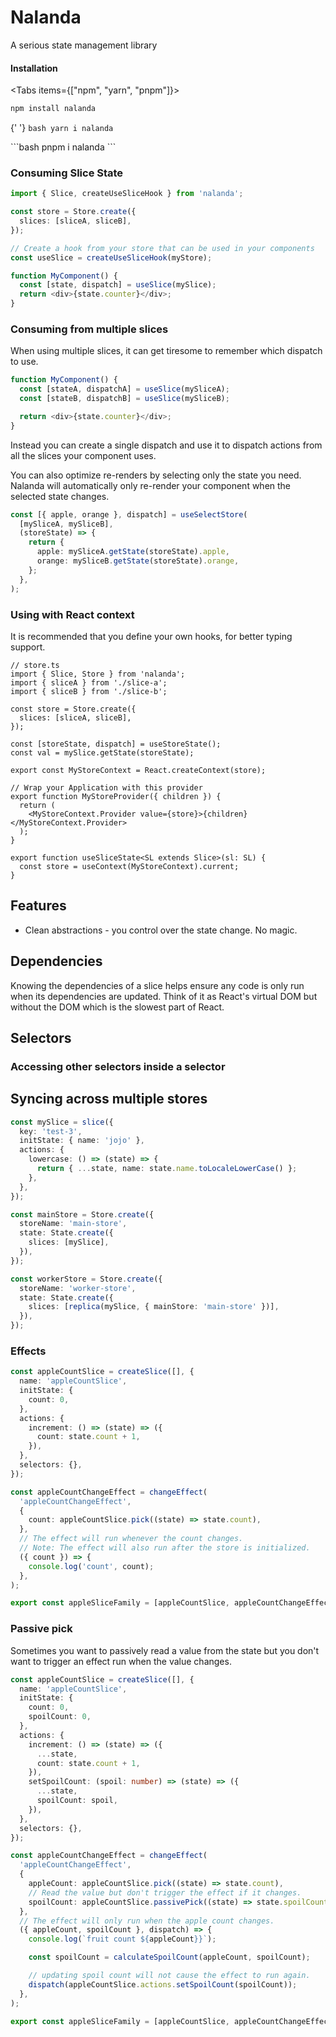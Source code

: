 
# Nalanda

A serious state management library

#### Installation

<Tabs items={["npm", "yarn", "pnpm"]}>
  <Tab>  
```bash
npm install nalanda
```
  </Tab>

{' '}
<Tab>```bash yarn i nalanda ```</Tab>

  <Tab>
```bash
pnpm i nalanda
```
  </Tab>
</Tabs>

### Consuming Slice State

```ts
import { Slice, createUseSliceHook } from 'nalanda';

const store = Store.create({
  slices: [sliceA, sliceB],
});

// Create a hook from your store that can be used in your components
const useSlice = createUseSliceHook(myStore);

function MyComponent() {
  const [state, dispatch] = useSlice(mySlice);
  return <div>{state.counter}</div>;
}
```

### Consuming from multiple slices

When using multiple slices, it can get tiresome to remember which dispatch to use.

```ts
function MyComponent() {
  const [stateA, dispatchA] = useSlice(mySliceA);
  const [stateB, dispatchB] = useSlice(mySliceB);

  return <div>{state.counter}</div>;
}
```

Instead you can create a single dispatch and use it to dispatch actions from all the slices your component uses.

You can also optimize re-renders by selecting only the state you need. Nalanda will automatically only re-render your component when the selected state changes.

```ts
const [{ apple, orange }, dispatch] = useSelectStore(
  [mySliceA, mySliceB],
  (storeState) => {
    return {
      apple: mySliceA.getState(storeState).apple,
      orange: mySliceB.getState(storeState).orange,
    };
  },
);
```

### Using with React context

It is recommended that you define your own hooks, for better typing support.

```tsx
// store.ts
import { Slice, Store } from 'nalanda';
import { sliceA } from './slice-a';
import { sliceB } from './slice-b';

const store = Store.create({
  slices: [sliceA, sliceB],
});

const [storeState, dispatch] = useStoreState();
const val = mySlice.getState(storeState);

export const MyStoreContext = React.createContext(store);

// Wrap your Application with this provider
export function MyStoreProvider({ children }) {
  return (
    <MyStoreContext.Provider value={store}>{children}</MyStoreContext.Provider>
  );
}

export function useSliceState<SL extends Slice>(sl: SL) {
  const store = useContext(MyStoreContext).current;
}
```

## Features

- Clean abstractions - you control over the state change. No magic.

## Dependencies

Knowing the dependencies of a slice helps ensure any code is only run when its dependencies are updated. Think of it as React's virtual DOM but without the DOM which is the slowest part of React.

## Selectors

### Accessing other selectors inside a selector

## Syncing across multiple stores

```ts
const mySlice = slice({
  key: 'test-3',
  initState: { name: 'jojo' },
  actions: {
    lowercase: () => (state) => {
      return { ...state, name: state.name.toLocaleLowerCase() };
    },
  },
});

const mainStore = Store.create({
  storeName: 'main-store',
  state: State.create({
    slices: [mySlice],
  }),
});

const workerStore = Store.create({
  storeName: 'worker-store',
  state: State.create({
    slices: [replica(mySlice, { mainStore: 'main-store' })],
  }),
});
```

### Effects

```ts
const appleCountSlice = createSlice([], {
  name: 'appleCountSlice',
  initState: {
    count: 0,
  },
  actions: {
    increment: () => (state) => ({
      count: state.count + 1,
    }),
  },
  selectors: {},
});

const appleCountChangeEffect = changeEffect(
  'appleCountChangeEffect',
  {
    count: appleCountSlice.pick((state) => state.count),
  },
  // The effect will run whenever the count changes.
  // Note: The effect will also run after the store is initialized.
  ({ count }) => {
    console.log('count', count);
  },
);

export const appleSliceFamily = [appleCountSlice, appleCountChangeEffect];
```

### Passive pick

Sometimes you want to passively read a value from the state but you don't want to trigger an effect run when the value changes.

```ts
const appleCountSlice = createSlice([], {
  name: 'appleCountSlice',
  initState: {
    count: 0,
    spoilCount: 0,
  },
  actions: {
    increment: () => (state) => ({
      ...state,
      count: state.count + 1,
    }),
    setSpoilCount: (spoil: number) => (state) => ({
      ...state,
      spoilCount: spoil,
    }),
  },
  selectors: {},
});

const appleCountChangeEffect = changeEffect(
  'appleCountChangeEffect',
  {
    appleCount: appleCountSlice.pick((state) => state.count),
    // Read the value but don't trigger the effect if it changes.
    spoilCount: appleCountSlice.passivePick((state) => state.spoilCount),
  },
  // The effect will only run when the apple count changes.
  ({ appleCount, spoilCount }, dispatch) => {
    console.log(`fruit count ${appleCount}}`);

    const spoilCount = calculateSpoilCount(appleCount, spoilCount);

    // updating spoil count will not cause the effect to run again.
    dispatch(appleCountSlice.actions.setSpoilCount(spoilCount));
  },
);

export const appleSliceFamily = [appleCountSlice, appleCountChangeEffect];
```
